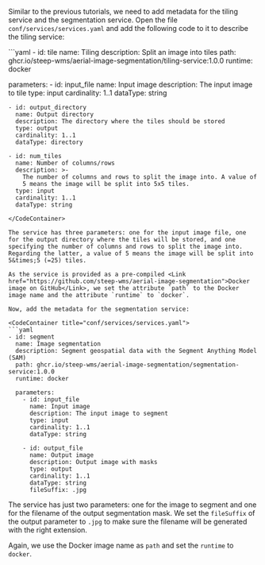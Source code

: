
Similar to the previous tutorials, we need to add metadata for the tiling service and the segmentation service. Open the file `conf/services/services.yaml` and add the following code to it to describe the tiling service:

<CodeContainer title="conf/services/services.yaml">
```yaml
- id: tile
  name: Tiling
  description: Split an image into tiles
  path: ghcr.io/steep-wms/aerial-image-segmentation/tiling-service:1.0.0
  runtime: docker

  parameters:
    - id: input_file
      name: Input image
      description: The input image to tile
      type: input
      cardinality: 1..1
      dataType: string

    - id: output_directory
      name: Output directory
      description: The directory where the tiles should be stored
      type: output
      cardinality: 1..1
      dataType: directory

    - id: num_tiles
      name: Number of columns/rows
      description: >-
        The number of columns and rows to split the image into. A value of
        5 means the image will be split into 5x5 tiles.
      type: input
      cardinality: 1..1
      dataType: string
```
</CodeContainer>

The service has three parameters: one for the input image file, one for the output directory where the tiles will be stored, and one specifying the number of columns and rows to split the image into. Regarding the latter, a value of 5 means the image will be split into 5&times;5 (=25) tiles.

As the service is provided as a pre-compiled <Link href="https://github.com/steep-wms/aerial-image-segmentation">Docker image on GitHub</Link>, we set the attribute `path` to the Docker image name and the attribute `runtime` to `docker`.

Now, add the metadata for the segmentation service:

<CodeContainer title="conf/services/services.yaml">
```yaml
- id: segment
  name: Image segmentation
  description: Segment geospatial data with the Segment Anything Model (SAM)
  path: ghcr.io/steep-wms/aerial-image-segmentation/segmentation-service:1.0.0
  runtime: docker

  parameters:
    - id: input_file
      name: Input image
      description: The input image to segment
      type: input
      cardinality: 1..1
      dataType: string

    - id: output_file
      name: Output image
      description: Output image with masks
      type: output
      cardinality: 1..1
      dataType: string
      fileSuffix: .jpg
```
</CodeContainer>

The service has just two parameters: one for the image to segment and one for the filename of the output segmentation mask. We set the `fileSuffix` of the output parameter to `.jpg` to make sure the filename will be generated with the right extension.

Again, we use the Docker image name as `path` and set the `runtime` to `docker`.

